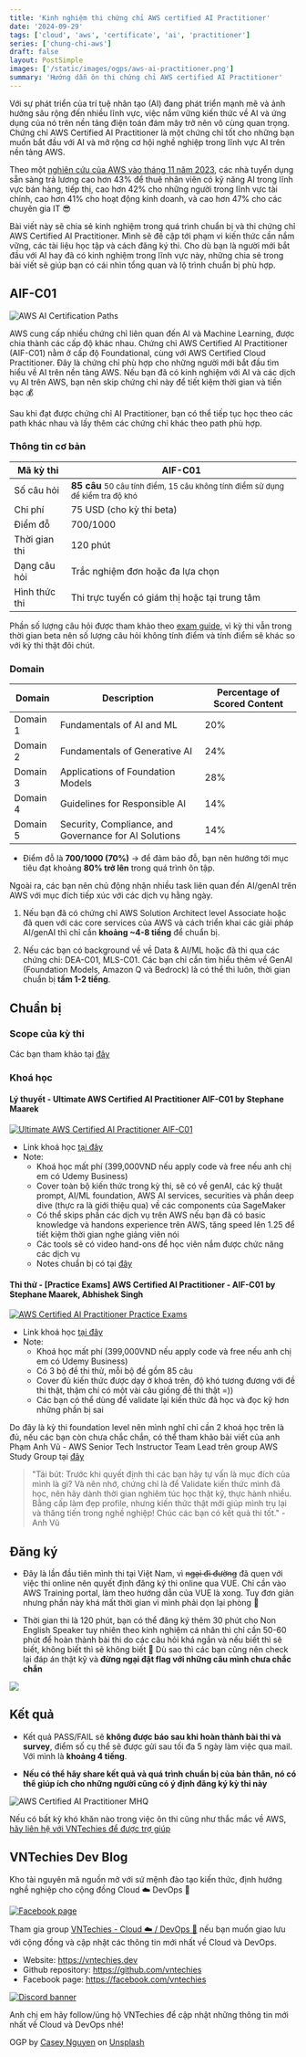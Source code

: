 ```yaml
---
title: 'Kinh nghiệm thi chứng chỉ AWS certified AI Practitioner'
date: '2024-09-29'
tags: ['cloud', 'aws', 'certificate', 'ai', 'practitioner']
series: ['chung-chi-aws']
draft: false
layout: PostSimple
images: ['/static/images/ogps/aws-ai-practitioner.png']
summary: 'Hướng dẫn ôn thi chứng chỉ AWS certified AI Practitioner'
---
```


<TOCInline toc={props.toc} asDisclosure />

Với sự phát triển của trí tuệ nhân tạo (AI) đang phát triển mạnh mẽ và ảnh hưởng sâu rộng đến nhiều lĩnh vực, việc nắm vững kiến thức về AI và ứng dụng của nó trên nền tảng điện toán đám mây trở nên vô cùng quan trọng. Chứng chỉ AWS Certified AI Practitioner là một chứng chỉ tốt cho những bạn muốn bắt đầu với AI và mở rộng cơ hội nghề nghiệp trong lĩnh vực AI trên nền tảng AWS.

Theo một [nghiên cứu của AWS vào tháng 11 năm 2023](https://assets.aboutamazon.com/e1/a0/17842ee148e8af9d55d10d75a213/aws-accelerating-ai-skills-us-en.pdf), các nhà tuyển dụng sẵn sàng trả lương cao hơn 43% để thuê nhân viên có kỹ năng AI trong lĩnh vực bán hàng, tiếp thị, cao hơn 42% cho những người trong lĩnh vực tài chính, cao hơn 41% cho hoạt động kinh doanh, và cao hơn 47% cho các chuyên gia IT 😎

Bài viết này sẽ chia sẻ kinh nghiệm trong quá trình chuẩn bị và thi chứng chỉ AWS Certified AI Practitioner. Mình sẽ đề cập tới phạm vi kiến thức cần nắm vững, các tài liệu học tập và cách đăng ký thi. Cho dù bạn là người mới bắt đầu với AI hay đã có kinh nghiệm trong lĩnh vực này, những chia sẻ trong bài viết sẽ giúp bạn có cái nhìn tổng quan và lộ trình chuẩn bị phù hợp.

## AIF-C01

![AWS AI Certification Paths](/static/images/assets/aws-ai-paths.png)

AWS cung cấp nhiều chứng chỉ liên quan đến AI và Machine Learning, được chia thành các cấp độ khác nhau. Chứng chỉ AWS Certified AI Practitioner (AIF-C01) nằm ở cấp độ Foundational, cùng với AWS Certified Cloud Practitioner. Đây là chứng chỉ phù hợp cho những người mới bắt đầu tìm hiểu về AI trên nền tảng AWS. Nếu bạn đã có kinh nghiệm với AI và các dịch vụ AI trên AWS, bạn nên skip chứng chỉ này để tiết kiệm thời gian và tiền bạc 💰

Sau khi đạt được chứng chỉ AI Practitioner, bạn có thể tiếp tục học theo các path khác nhau và lấy thêm các chứng chỉ khác theo path phù hợp.

### Thông tin cơ bản

| Mã kỳ thi     | AIF-C01                                                                                       |
| ------------- | --------------------------------------------------------------------------------------------- |
| Số câu hỏi    | **85 câu** <small>50 câu tính điểm, 15 câu không tính điểm sử dụng để kiểm tra độ khó</small> |
| Chi phí       | 75 USD (cho kỳ thi beta)                                                                      |
| Điểm đỗ       | 700/1000                                                                                      |
| Thời gian thi | 120 phút                                                                                      |
| Dạng câu hỏi  | Trắc nghiệm đơn hoặc đa lựa chọn                                                              |
| Hình thức thi | Thi trực tuyến có giám thị hoặc tại trung tâm                                                 |

Phần số lượng câu hỏi được tham khảo theo [exam guide](https://d1.awsstatic.com/training-and-certification/docs-ai-practitioner/AWS-Certified-AI-Practitioner_Exam-Guide.pdf), vì kỳ thi vẫn trong thời gian beta nên số lượng câu hỏi không tính điểm và tính điểm sẽ khác so với kỳ thi thật đôi chút.

### Domain

| Domain   | Description                                           | Percentage of Scored Content |
| -------- | ----------------------------------------------------- | ---------------------------- |
| Domain 1 | Fundamentals of AI and ML                             | 20%                          |
| Domain 2 | Fundamentals of Generative AI                         | 24%                          |
| Domain 3 | Applications of Foundation Models                     | 28%                          |
| Domain 4 | Guidelines for Responsible AI                         | 14%                          |
| Domain 5 | Security, Compliance, and Governance for AI Solutions | 14%                          |

- Điểm đỗ là **700/1000 (70%)** → để đảm bảo đỗ, bạn nên hướng tới mục tiêu đạt khoảng **80% trở lên** trong quá trình ôn tập.

Ngoài ra, các bạn nên chủ động nhận nhiều task liên quan đến AI/genAI trên AWS với mục đích tiếp xúc với các dịch vụ hằng ngày.

1. Nếu bạn đã có chứng chỉ AWS Solution Architect level Associate hoặc đã quen với các core services của AWS và cách triển khai các giải pháp AI/genAI thì chỉ cần **khoảng ~4-8 tiếng** để chuẩn bị.

2. Nếu các bạn có background về về Data & AI/ML hoặc đã thi qua các chứng chỉ: DEA-C01, MLS-C01. Các bạn chỉ cần tìm hiểu thêm về GenAI (Foundation Models, Amazon Q và Bedrock) là có thể thi luôn, thời gian chuẩn bị **tầm 1-2 tiếng**.

## Chuẩn bị

### Scope của kỳ thi

Các bạn tham khảo tại [đây](https://yummy-hosta-137.notion.site/AWS-AI-Practitioner-Scope-1153555450ba80c48674f0487035eee4)

### Khoá học

#### Lý thuyết - Ultimate AWS Certified AI Practitioner AIF-C01 by Stephane Maarek

[![Ultimate AWS Certified AI Practitioner AIF-C01](https://img-b.udemycdn.com/course/480x270/6082775_2db5_3.jpg)](https://go.vntechies.com/udmgenai)

- Link khoá học [tại đây](https://go.vntechies.com/udmgenai)
- Note:
  - Khoá học mất phí (399,000VND nếu apply code và free nếu anh chị em có Udemy Business)
  - Cover toàn bộ kiến thức trong kỳ thi, sẽ có về genAI, các kỹ thuật prompt, AI/ML foundation, AWS AI services, securities và phần deep dive (thực ra là giới thiệu qua) về các components của SageMaker
  - Có thể skips phần các dịch vụ trên AWS nếu bạn đã có basic knowledge và handons experience trên AWS, tăng speed lên 1.25 để tiết kiệm thời gian nghe giảng viên nói
  - Các tools sẽ có video hand-ons để học viên nắm được chức năng các dịch vụ
  - Notes chuẩn bị có tại [đây](https://yummy-hosta-137.notion.site/AWS-AI-Practitioner-Notes-1153555450ba8083aaa4f4227294641f?pvs=74)

#### Thi thử - [Practice Exams] AWS Certified AI Practitioner - AIF-C01 by Stephane Maarek, Abhishek Singh

[![AWS Certified AI Practitioner Practice Exams](https://img-c.udemycdn.com/course/480x270/6093727_daed_2.jpg)](https://go.vntechies.com/udmgaipt)

- Link khoá học [tại đây](https://go.vntechies.com/udmgaipt)
- Note:
  - Khoá học mất phí (399,000VND nếu apply code và free nếu anh chị em có Udemy Business)
  - Có 3 bộ đề thi thử, mỗi bộ đề gồm 85 câu
  - Cover đủ kiến thức được dạy ở khoá trên, độ khó tương đương với đề thi thật, thậm chí có một vài câu giống đề thi thật =))
  - Các bạn có thể dùng để validate lại kiến thức đã học và đọc kỹ hơn những phần bị sai

Do đây là kỳ thi foundation level nên mình nghĩ chỉ cần 2 khoá học trên là đủ, nếu các bạn còn chưa chắc chắn, có thể tham khảo bài viết của anh Phạm Anh Vũ - AWS Senior Tech Instructor Team Lead trên group AWS Study Group tại [đây](https://www.facebook.com/photo?fbid=7895274190569720&set=gm.1689493268482305&idorvanity=660548818043427&locale=vi_VN)

> "Tái bút: Trước khi quyết định thi các bạn hãy tự vấn là mục đích của mình là gì? Và nên nhớ, chứng chỉ là để Validate kiến thức mình đã học, nên hãy dành thời gian nghiêm túc học thật kỹ, thực hành nhiều. Bằng cấp làm đẹp profile, nhưng kiến thức thật mới giúp mình trụ lại và thăng tiến trong nghề nghiệp! Chúc các bạn có kết quả thi tốt." - Anh Vũ

## Đăng ký

- Đây là lần đầu tiên mình thi tại Việt Nam, vì ~~ngại đi đường~~ đã quen với việc thi online nên quyết định đăng ký thi online qua VUE. Chỉ cần vào AWS Training portal, làm theo hướng dẫn của VUE là xong. Tuy đơn giản nhưng phần này khá mất thời gian vì mình phải dọn lại phòng 🤣

- Thời gian thi là 120 phút, bạn có thể đăng ký thêm 30 phút cho Non English Speaker tuy nhiên theo kinh nghiệm cá nhân thì chỉ cần 50-60 phút để hoàn thành bài thi do các câu hỏi khá ngắn và nếu biết thì sẽ biết, không biết thì sẽ không biết 🤣 Dù sao thì các bạn cũng nên check lại đáp án thật kỹ và **đừng ngại đặt flag với những câu mình chưa chắc chắn**

![](/static/images/assets/els30vi.png)

## Kết quả

- Kết quả PASS/FAIL sẽ **không được báo sau khi hoàn thành bài thi và survey**, điểm số cụ thể sẽ được gửi sau tối đa 5 ngày làm việc qua mail. Với mình là **khoảng 4 tiếng**.

- **Nếu có thể hãy share kết quả và quá trình chuẩn bị của bản thân, nó có thể giúp ích cho những người cũng có ý định đăng ký kỳ thi này**

![AWS Certified AI Practitioner MHQ](/static/images/assets/qmau-ai-practitioner.jpg)

Nếu có bất kỳ khó khăn nào trong việc ôn thi cũng như thắc mắc về AWS, [hãy liên hệ với VNTechies để được trợ giúp](https://m.me/vntechies)

## VNTechies Dev Blog

Kho tài nguyên mã nguồn mở với sứ mệnh đào tạo kiến thức, định hướng nghề nghiệp cho cộng đồng Cloud ☁️ DevOps 🚀

[![Facebook page](/static/images/default-ogp.png)](https://www.facebook.com/vntechies)

Tham gia group [VNTechies - Cloud ☁️ / DevOps 🚀](https://www.facebook.com/groups/acevntechies) nếu bạn muốn giao lưu với cộng đồng và cập nhật các thông tin mới nhất về Cloud và DevOps.

- Website: https://vntechies.dev
- Github repository: https://github.com/vntechies
- Facebook page: https://facebook.com/vntechies

[![Discord banner](https://images.viblo.asia/c8c4a473-c08d-45a3-be57-821781c1c256.png)](https://discord.com/invite/k2uDgd7NZ4)

Anh chị em hãy follow/ủng hộ VNTechies để cập nhật những thông tin mới nhất về Cloud và DevOps nhé!

OGP by <a href="https://unsplash.com/@caserole?utm_content=creditCopyText&utm_medium=referral&utm_source=unsplash">Casey Nguyen</a> on <a href="https://unsplash.com/photos/man-wearing-green-and-beige-camouflage-suit-holding-bike-pwu99B2pdd0?utm_content=creditCopyText&utm_medium=referral&utm_source=unsplash">Unsplash</a>
